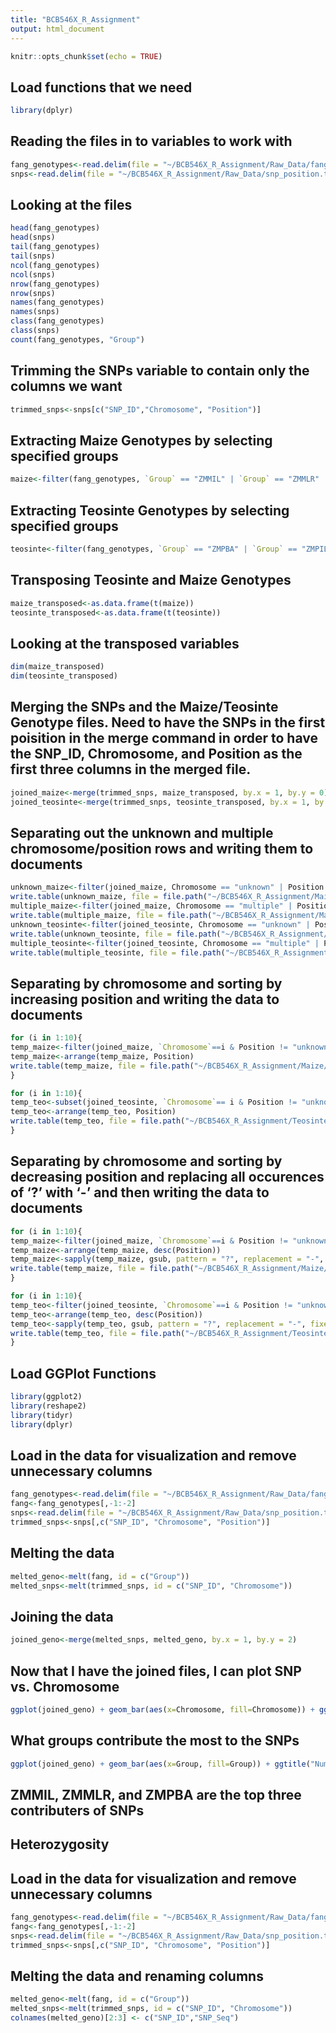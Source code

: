 ```yaml
---
title: "BCB546X_R_Assignment"
output: html_document
---
```


```r
knitr::opts_chunk$set(echo = TRUE)
```

## Load functions that we need

```r
library(dplyr)
```

## Reading the files in to variables to work with
```r
fang_genotypes<-read.delim(file = "~/BCB546X_R_Assignment/Raw_Data/fang_et_al_genotypes.txt", header=T)
snps<-read.delim(file = "~/BCB546X_R_Assignment/Raw_Data/snp_position.txt", header=T)
```

## Looking at the files
```r
head(fang_genotypes)
head(snps)
tail(fang_genotypes)
tail(snps)
ncol(fang_genotypes)
ncol(snps)
nrow(fang_genotypes)
nrow(snps)
names(fang_genotypes)
names(snps)
class(fang_genotypes)
class(snps)
count(fang_genotypes, "Group")
```

## Trimming the SNPs variable to contain only the columns we want

```r
trimmed_snps<-snps[c("SNP_ID","Chromosome", "Position")]
```

## Extracting Maize Genotypes by selecting specified groups

```r
maize<-filter(fang_genotypes, `Group` == "ZMMIL" | `Group` == "ZMMLR" | `Group` == "ZMMMR")
```

## Extracting Teosinte Genotypes by selecting specified groups

```r
teosinte<-filter(fang_genotypes, `Group` == "ZMPBA" | `Group` == "ZMPIL" | `Group` == "ZMPJA")
```

## Transposing Teosinte and Maize Genotypes
```r
maize_transposed<-as.data.frame(t(maize))
teosinte_transposed<-as.data.frame(t(teosinte))
```

## Looking at the transposed variables
```r
dim(maize_transposed)
dim(teosinte_transposed)
```

## Merging the SNPs and the Maize/Teosinte Genotype files. Need to have the SNPs in the first poisition in the merge command in order to have the SNP_ID, Chromosome, and Position as the first three columns in the merged file.
```r
joined_maize<-merge(trimmed_snps, maize_transposed, by.x = 1, by.y = 0)
joined_teosinte<-merge(trimmed_snps, teosinte_transposed, by.x = 1, by.y = 0)
```

## Separating out the unknown and multiple chromosome/position rows and writing them to documents
```r
unknown_maize<-filter(joined_maize, Chromosome == "unknown" | Position == "unknown")
write.table(unknown_maize, file = file.path("~/BCB546X_R_Assignment/Maize/", paste('unknown_maize.txt')), sep='\t', row.names=FALSE)
multiple_maize<-filter(joined_maize, Chromosome == "multiple" | Position == "multiple")
write.table(multiple_maize, file = file.path("~/BCB546X_R_Assignment/Maize/", paste('multiple_maize.txt')), sep='\t', row.names=FALSE)
unknown_teosinte<-filter(joined_teosinte, Chromosome == "unknown" | Position == "unknown")
write.table(unknown_teosinte, file = file.path("~/BCB546X_R_Assignment/Teosinte/", paste('unknown_teosinte.txt')), sep='\t', row.names=FALSE)
multiple_teosinte<-filter(joined_teosinte, Chromosome == "multiple" | Position == "multiple")
write.table(multiple_teosinte, file = file.path("~/BCB546X_R_Assignment/Teosinte/", paste('multiple_teosinte.txt')), sep='\t', row.names=FALSE)
```

## Separating by chromosome and sorting by increasing position and writing the data to documents
```r
for (i in 1:10){
temp_maize<-filter(joined_maize, `Chromosome`==i & Position != "unknown" & Position != "multiple")
temp_maize<-arrange(temp_maize, Position)
write.table(temp_maize, file = file.path("~/BCB546X_R_Assignment/Maize/Ascending/", paste0('maize_chromosome_ascending_',i,'.txt')), sep='\t', row.names=FALSE)
}

for (i in 1:10){
temp_teo<-subset(joined_teosinte, `Chromosome`== i & Position != "unknown" & Position != "multiple")
temp_teo<-arrange(temp_teo, Position)
write.table(temp_teo, file = file.path("~/BCB546X_R_Assignment/Teosinte/Ascending/", paste0('teosinte_chromosome_ascending_',i,'txt')), sep='\t', row.names=FALSE)
}
```

## Separating by chromosome and sorting by decreasing position and replacing all occurences of '?' with '-' and then writing the data to documents
```r
for (i in 1:10){
temp_maize<-filter(joined_maize, `Chromosome`==i & Position != "unknown" & Position != "multiple")
temp_maize<-arrange(temp_maize, desc(Position))
temp_maize<-sapply(temp_maize, gsub, pattern = "?", replacement = "-", fixed = TRUE)
write.table(temp_maize, file = file.path("~/BCB546X_R_Assignment/Maize/Descending/", paste0('maize_chromosome_descending_',i,'.txt')), sep='\t', row.names=FALSE)
}

for (i in 1:10){
temp_teo<-filter(joined_teosinte, `Chromosome`==i & Position != "unknown" & Position != "multiple")
temp_teo<-arrange(temp_teo, desc(Position))
temp_teo<-sapply(temp_teo, gsub, pattern = "?", replacement = "-", fixed = TRUE)
write.table(temp_teo, file = file.path("~/BCB546X_R_Assignment/Teosinte/Descending/", paste0('teosinte_chromosome_descending_',i,'.txt')), sep='\t', row.names=FALSE)
}
```

## Load GGPlot Functions
```r
library(ggplot2)
library(reshape2)
library(tidyr)
library(dplyr)
```

## Load in the data for visualization and remove unnecessary columns
```r
fang_genotypes<-read.delim(file = "~/BCB546X_R_Assignment/Raw_Data/fang_et_al_genotypes.txt", header=T)
fang<-fang_genotypes[,-1:-2]
snps<-read.delim(file = "~/BCB546X_R_Assignment/Raw_Data/snp_position.txt", header=T)
trimmed_snps<-snps[,c("SNP_ID", "Chromosome", "Position")]
```

## Melting the data
```r
melted_geno<-melt(fang, id = c("Group"))
melted_snps<-melt(trimmed_snps, id = c("SNP_ID", "Chromosome"))
```

## Joining the data
```r
joined_geno<-merge(melted_snps, melted_geno, by.x = 1, by.y = 2)
```

## Now that I have the joined files, I can plot SNP vs. Chromosome
```r
ggplot(joined_geno) + geom_bar(aes(x=Chromosome, fill=Chromosome)) + ggtitle("Number of SNPs/Chromosome") + labs(x="Chromosome",y="SNP Count")
```

## What groups contribute the most to the SNPs
```r
ggplot(joined_geno) + geom_bar(aes(x=Group, fill=Group)) + ggtitle("Number of SNPs/Group") + labs(x="Group",y="SNP Count")
```

## ZMMIL, ZMMLR, and ZMPBA are the top three contributers of SNPs

## Heterozygosity

## Load in the data for visualization and remove unnecessary columns
```r
fang_genotypes<-read.delim(file = "~/BCB546X_R_Assignment/Raw_Data/fang_et_al_genotypes.txt", header=T)
fang<-fang_genotypes[,-1:-2]
snps<-read.delim(file = "~/BCB546X_R_Assignment/Raw_Data/snp_position.txt", header=T)
trimmed_snps<-snps[,c("SNP_ID", "Chromosome", "Position")]
```

## Melting the data and renaming columns
```r
melted_geno<-melt(fang, id = c("Group"))
melted_snps<-melt(trimmed_snps, id = c("SNP_ID", "Chromosome"))
colnames(melted_geno)[2:3] <- c("SNP_ID","SNP_Seq")
```